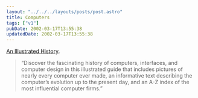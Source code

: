 ```yaml
---
layout: "../../../layouts/posts/post.astro"
title: Computers
tags: ["v1"]
pubDate: 2002-03-17T13:55:38
updatedDate: 2002-03-17T13:55:38
---
```


[An Illustrated History][1].

> &#8220;Discover the fascinating history of computers, interfaces, and computer design in this illustrated guide that includes pictures of nearly every computer ever made, an informative text describing the computer&#8217;s evolution up to the present day, and an A-Z index of the most influential computer firms.&#8221;

[1]: http://www.taschen.com/pages/en/catalogue/books/architecture_design/all/facts/02976.htm
